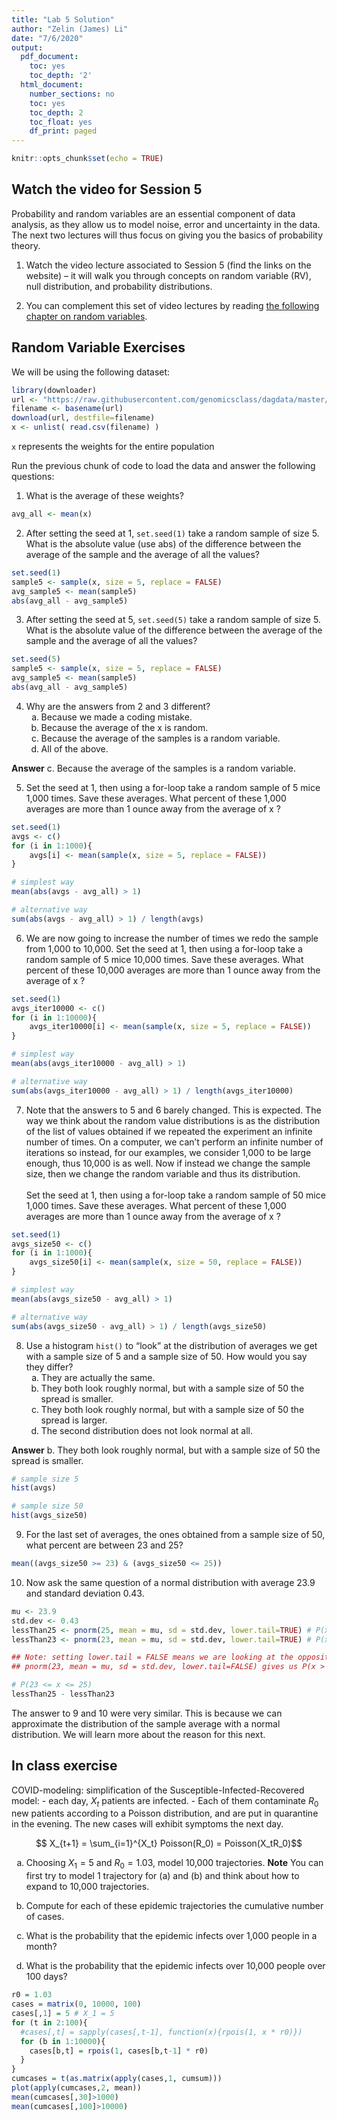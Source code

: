 ```yaml
---
title: "Lab 5 Solution"
author: "Zelin (James) Li"
date: "7/6/2020"
output:
  pdf_document:
    toc: yes
    toc_depth: '2'
  html_document:
    number_sections: no
    toc: yes
    toc_depth: 2
    toc_float: yes
    df_print: paged
---
```


```r
knitr::opts_chunk$set(echo = TRUE)
```

## Watch the video for Session 5


Probability and random variables are an essential component of data analysis, as they allow us to model noise, error and uncertainty in the data. The next two lectures will thus focus on giving you the basics of probability theory.


1. Watch the video lecture associated to Session 5 (find the links on the website) – it will walk you through concepts on random variable (RV), null distribution, and probability distributions.

2. You can complement this set of video lectures by reading [the following chapter on random variables](https://rafalab.github.io/dsbook/random-variables.html).



## Random Variable Exercises

We will be using the following dataset:

```r
library(downloader) 
url <- "https://raw.githubusercontent.com/genomicsclass/dagdata/master/inst/extdata/femaleControlsPopulation.csv"
filename <- basename(url)
download(url, destfile=filename)
x <- unlist( read.csv(filename) )
```

`x` represents the weights for the entire population


Run the previous chunk of code to load the data and answer the following questions:

1. What is the average of these weights?

```r
avg_all <- mean(x)
```

2. After setting the seed at 1, `set.seed(1)` take a random sample of size 5. What is the absolute value (use abs) of the difference between the average of the sample and the average of all the values?

```r
set.seed(1)
sample5 <- sample(x, size = 5, replace = FALSE)
avg_sample5 <- mean(sample5)
abs(avg_all - avg_sample5)
```

3. After setting the seed at 5, `set.seed(5)` take a random sample of size 5. What is the absolute value of the difference between the average of the sample and the average of all the values?

```r
set.seed(5)
sample5 <- sample(x, size = 5, replace = FALSE)
avg_sample5 <- mean(sample5)
abs(avg_all - avg_sample5)
```

4. Why are the answers from 2 and 3 different?
    a. Because we made a coding mistake.
    b. Because the average of the x is random.
    c. Because the average of the samples is a random variable.
    d. All of the above.
    
**Answer** c. Because the average of the samples is a random variable.

5. Set the seed at 1, then using a for-loop take a random sample of 5 mice 1,000 times. Save these averages. What percent of these 1,000 averages are more than 1 ounce away from the average of x ?

```r
set.seed(1)
avgs <- c()
for (i in 1:1000){
    avgs[i] <- mean(sample(x, size = 5, replace = FALSE))
}

# simplest way
mean(abs(avgs - avg_all) > 1)

# alternative way
sum(abs(avgs - avg_all) > 1) / length(avgs)
```

6. We are now going to increase the number of times we redo the sample from 1,000 to 10,000. Set the seed at 1, then using a for-loop take a random sample of 5 mice 10,000 times. Save these averages. What percent of these 10,000 averages are more than 1 ounce away from the average of x ?

```r
set.seed(1)
avgs_iter10000 <- c()
for (i in 1:10000){
    avgs_iter10000[i] <- mean(sample(x, size = 5, replace = FALSE))
}

# simplest way
mean(abs(avgs_iter10000 - avg_all) > 1)

# alternative way
sum(abs(avgs_iter10000 - avg_all) > 1) / length(avgs_iter10000)
```


7. Note that the answers to 5 and 6 barely changed. This is expected. The way we think about the random value distributions is as the distribution of the list of values obtained if we repeated the experiment an infinite number of times. On a computer, we can’t perform an infinite number of iterations so instead, for our examples, we consider 1,000 to be large enough, thus 10,000 is as well. Now if instead we change the sample size, then we change the random variable and thus its distribution.
<br><br>
Set the seed at 1, then using a for-loop take a random sample of 50 mice 1,000 times. Save these averages. What percent of these 1,000 averages are more than 1 ounce away from the average of x ?

```r
set.seed(1)
avgs_size50 <- c()
for (i in 1:1000){
    avgs_size50[i] <- mean(sample(x, size = 50, replace = FALSE))
}

# simplest way
mean(abs(avgs_size50 - avg_all) > 1)

# alternative way
sum(abs(avgs_size50 - avg_all) > 1) / length(avgs_size50)
```


8. Use a histogram `hist()` to “look” at the distribution of averages we get with a sample size of 5 and a sample size of 50. How would you say they differ?
    a. They are actually the same.
    b. They both look roughly normal, but with a sample size of 50 the spread is smaller.
    c. They both look roughly normal, but with a sample size of 50 the spread is larger.
    d. The second distribution does not look normal at all.
    
**Answer** b. They both look roughly normal, but with a sample size of 50 the spread is smaller.

```r
# sample size 5
hist(avgs)

# sample size 50
hist(avgs_size50)
```

9. For the last set of averages, the ones obtained from a sample size of 50, what percent are between 23 and 25?

```r
mean((avgs_size50 >= 23) & (avgs_size50 <= 25))
```

10. Now ask the same question of a normal distribution with average 23.9 and standard deviation 0.43.

```r
mu <- 23.9
std.dev <- 0.43
lessThan25 <- pnorm(25, mean = mu, sd = std.dev, lower.tail=TRUE) # P(x < 25)
lessThan23 <- pnorm(23, mean = mu, sd = std.dev, lower.tail=TRUE) # P(x < 23)

## Note: setting lower.tail = FALSE means we are looking at the opposite, i.e.
## pnorm(23, mean = mu, sd = std.dev, lower.tail=FALSE) gives us P(x > 23).

# P(23 <= x <= 25)
lessThan25 - lessThan23
```

The answer to 9 and 10 were very similar. This is because we can approximate the distribution of the sample average with a normal distribution. We will learn more about the reason for this next.

## In class exercise

COVID-modeling: simplification of the Susceptible-Infected-Recovered model:
- each day, $X_t$ patients are infected.
- Each of them contaminate $R_0$ new patients according to a Poisson distribution, and are put in quarantine in the evening. The new cases will exhibit symptoms the next day.

$$ X_{t+1} = \sum_{i=1}^{X_t} Poisson(R_0) = Poisson(X_tR_0)$$

(a) Choosing $X_1=5$ and $R_0=1.03$, model 10,000 trajectories. **Note** You can first try to model 1 trajectory for (a) and (b) and think about how to expand to 10,000 trajectories.

(b) Compute for each of these epidemic trajectories the cumulative number of cases.

(c) What is the probability that the epidemic infects over 1,000 people in a month?

(d) What is the probability that the epidemic infects over 10,000 people over 100 days?


```r
r0 = 1.03
cases = matrix(0, 10000, 100)
cases[,1] = 5 # X_1 = 5
for (t in 2:100){
  #cases[,t] = sapply(cases[,t-1], function(x){rpois(1, x * r0)})
  for (b in 1:10000){
    cases[b,t] = rpois(1, cases[b,t-1] * r0)
  }
}
cumcases = t(as.matrix(apply(cases,1, cumsum)))
plot(apply(cumcases,2, mean))
mean(cumcases[,30]>1000)
mean(cumcases[,100]>10000)
```

